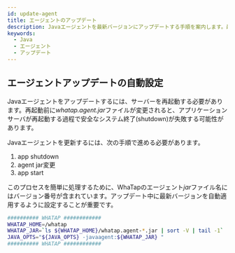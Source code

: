 ```yaml
---
id: update-agent
title: エージェントのアップデート
description: Javaエージェントを最新バージョンにアップデートする手順を案内します。最新のエージェントをダウンロードし、アプリケーションサーバーを再起動してアップデートを適用する方法が含まれます。また、安定的なシステム終了のためのアプリ終了、エージェントのJARファイル変更、アプリ開始の順番に従ってアップデートする手順が確認できます。
keywords:
  - Java
  - エージェント
  - アップデート
---
```



<Downloadagent />

## エージェントアップデートの自動設定

Javaエージェントをアップデートするには、サーバーを再起動する必要があります。再起動前に*whatap.agent.jar*ファイルが変更されると、アプリケーションサーバが再起動する過程で安全なシステム終了(shutdown)が失敗する可能性があります。

Javaエージェントを更新するには、次の手順で進める必要があります。

1. app shutdown
2. agent jar変更
3. app start

このプロセスを簡単に処理するために、WhaTapのエージェント*jar*ファイル名にはバージョン番号が含まれています。アップデート中に最新バージョンを自動適用するように設定することが重要です。

```bash {3} showLineNumbers
########## WHATAP ############
WHATAP_HOME=/whatap
WHATAP_JAR=`ls ${WHATAP_HOME}/whatap.agent-*.jar | sort -V | tail -1`
JAVA_OPTS="${JAVA_OPTS} -javaagent:${WHATAP_JAR} "
########## WHATAP ############
```
